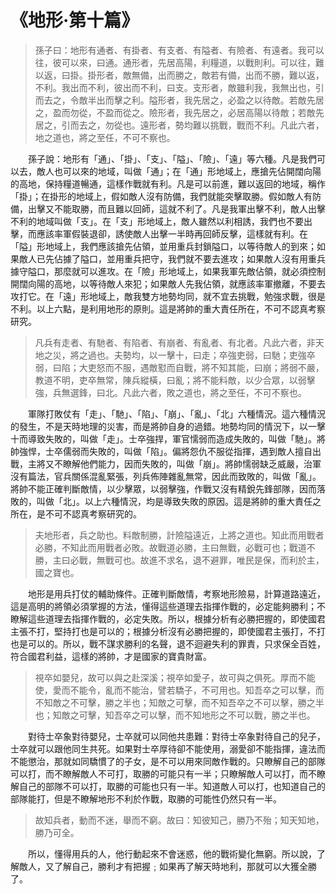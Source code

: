 # 《地形·第十篇》

> 孫子曰：地形有通者、有掛者、有支者、有隘者、有險者、有遠者。我可以往，彼可以來，曰通。通形者，先居高陽，利糧道，以戰則利。可以往，難以返，曰掛。掛形者，敵無備，出而勝之，敵若有備，出而不勝，難以返，不利。我出而不利，彼出而不利，曰支。支形者，敵雖利我，我無出也，引而去之，令敵半出而擊之利。隘形者，我先居之，必盈之以待敵。若敵先居之，盈而勿從，不盈而從之。險形者，我先居之，必居高陽以待敵；若敵先居之，引而去之，勿從也。遠形者，勢均難以挑戰，戰而不利。凡此六者，地之道也，將之至任，不可不察也。

&emsp;&emsp;孫子說：地形有「通」、「掛」、「支」、「隘」、「險」、「遠」等六種。凡是我們可以去，敵人也可以來的地域，叫做「通」；在「通」形地域上，應搶先佔開闊向陽的高地，保持糧道暢通，這樣作戰就有利。凡是可以前進，難以返回的地域，稱作「掛」；在掛形的地域上，假如敵人沒有防備，我們就能突擊取勝。假如敵人有防備，出擊又不能取勝，而且難以回師，這就不利了。凡是我軍出擊不利，敵人出擊不利的地域叫做「支」。在「支」形地域上，敵人雖然以利相誘，我們也不要出擊，而應該率軍假裝退卻，誘使敵人出擊一半時再回師反擊，這樣就有利。在「隘」形地域上，我們應該搶先佔領，並用重兵封鎖隘口，以等待敵人的到來；如果敵人已先佔據了隘口，並用重兵把守，我們就不要去進攻；如果敵人沒有用重兵據守隘口，那麼就可以進攻。在「險」形地域上，如果我軍先敵佔領，就必須控制開闊向陽的高地，以等待敵人來犯；如果敵人先我佔領，就應該率軍撤離，不要去攻打它。在「遠」形地域上，敵我雙方地勢均同，就不宜去挑戰，勉強求戰，很是不利。以上六點，是利用地形的原則。這是將帥的重大責任所在，不可不認真考察研究。

> 凡兵有走者、有馳者、有陷者、有崩者、有亂者、有北者。凡此六者，非天地之災，將之過也。夫勢均，以一擊十，曰走；卒強吏弱，曰馳；吏強卒弱，曰陷；大吏怒而不服，遇敵懟而自戰，將不知其能，曰崩；將弱不嚴，教道不明，吏卒無常，陳兵縱橫，曰亂；將不能料敵，以少合眾，以弱擊強，兵無選鋒，曰北。凡此六者，敗之道也，將之至任，不可不察也。

&emsp;&emsp;軍隊打敗仗有「走」、「馳」、「陷」、「崩」、「亂」、「北」六種情況。這六種情況的發生，不是天時地理的災害，而是將帥自身的過錯。地勢均同的情況下，以一擊十而導致失敗的，叫做「走」。士卒強捍，軍官懦弱而造成失敗的，叫做「馳」。將帥強悍，士卒儒弱而失敗的，叫做「陷」。偏將怨仇不服從指揮，遇到敵人擅自出戰，主將又不瞭解他們能力，因而失敗的，叫做「崩」。將帥懦弱缺乏威嚴，治軍沒有篇法，官兵關係混亂緊張，列兵佈陣雜亂無常，因此而致敗的，叫做「亂」。將帥不能正確判斷敵情，以少擊眾，以弱擊強，作戰又沒有精銳先鋒部隊，因而落敗的，叫做「北」。以上六種情況，均是導致失敗的原因。這是將帥的重大責任之所在，是不可不認真考察研究的。

> 夫地形者，兵之助也。料敵制勝，計險隘遠近，上將之道也。知此而用戰者必勝，不知此而用戰者必敗。故戰道必勝，主曰無戰，必戰可也；戰道不勝，主曰必戰，無戰可也。故進不求名，退不避罪，唯民是保，而利於主，國之寶也。

&emsp;&emsp;地形是用兵打仗的輔助條件。正確判斷敵情，考察地形險易，計算道路遠近，這是高明的將領必須掌握的方法，懂得這些道理去指揮作戰的，必定能夠勝利；不瞭解這些道理去指揮作戰的，必定失敗。所以，根據分析有必勝把握的，即使國君主張不打，堅持打也是可以的；根據分析沒有必勝把握的，即使國君主張打，不打也是可以的。所以，戰不謀求勝利的名聲，退不迴避失利的罪責，只求保全百姓，符合國君利益，這樣的將帥，才是國家的寶貴財富。

> 視卒如嬰兒，故可以與之赴深溪；視卒如愛子，故可與之俱死。厚而不能使，愛而不能令，亂而不能治，譬若驕子，不可用也。知吾卒之可以擊，而不知敵之不可擊，勝之半也；知敵之可擊，而不知吾卒之不可以擊，勝之半也；知敵之可擊，知吾卒之可以擊，而不知地形之不可以戰，勝之半也。

&emsp;&emsp;對待士卒象對待嬰兒，士卒就可以同他共患難：對待士卒象對待自己的兒子，士卒就可以跟他同生共死。如果對士卒厚待卻不能使用，溺愛卻不能指揮，違法而不能懲治，那就如同驕慣了的子女，是不可以用來同敵作戰的。只瞭解自己的部隊可以打，而不瞭解敵人不可打，取勝的可能只有一半；只瞭解敵人可以打，而不瞭解自己的部隊不可以打，取勝的可能也只有一半。知道敵人可以打，也知道自己的部隊能打，但是不瞭解地形不利於作戰，取勝的可能性仍然只有一半。

> 故知兵者，動而不迷，舉而不窮。故曰：知彼知己，勝乃不殆；知天知地，勝乃可全。

&emsp;&emsp;所以，懂得用兵的人，他行動起來不會迷惑，他的戰術變化無窮。所以說，了解敵人，又了解自己，勝利才有把握﹔如果再了解天時地利，那就可以大獲全勝了。
